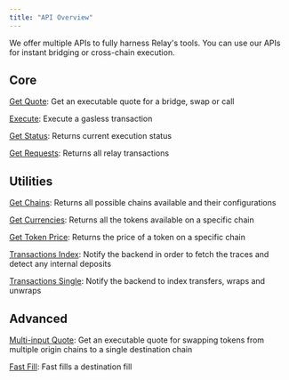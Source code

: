 ```yaml
---
title: "API Overview"
---
```


We offer multiple APIs to fully harness Relay's tools. You can use our APIs for instant bridging or cross-chain execution.

## Core

[Get Quote](/references/api/get-quote): Get an executable quote for a bridge, swap or call

[Execute](/references/api/execute): Execute a gasless transaction

[Get Status](/references/api/get-intents-status-v2): Returns current execution status

[Get Requests](/references/api/get-requests): Returns all relay transactions

## Utilities

[Get Chains](/references/api/get-chains): Returns all possible chains available and their configurations

[Get Currencies](/references/api/get-currencies-v2): Returns all the tokens available on a specific chain

[Get Token Price](/references/api/get-token-price): Returns the price of a token on a specific chain

[Transactions Index](/references/api/transactions-index): Notify the backend in order to fetch the traces and detect any internal deposits

[Transactions Single](/references/api/transactions-single): Notify the backend to index transfers, wraps and unwraps

## Advanced

[Multi-input Quote](/references/api/swap-multi-input): Get an executable quote for swapping tokens from multiple origin chains to a single destination chain

[Fast Fill](/references/api/fast-fill): Fast fills a destination fill
